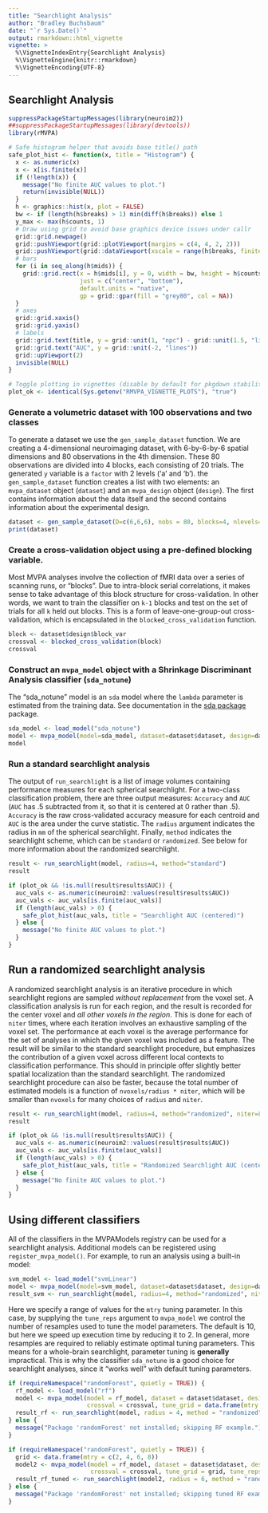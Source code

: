 ```yaml
---
title: "Searchlight Analysis"
author: "Bradley Buchsbaum"
date: "`r Sys.Date()`"
output: rmarkdown::html_vignette
vignette: >
  %\VignetteIndexEntry{Searchlight Analysis}
  %\VignetteEngine{knitr::rmarkdown}
  %\VignetteEncoding{UTF-8}
---
```



## Searchlight Analysis
```r
suppressPackageStartupMessages(library(neuroim2))
##suppressPackageStartupMessages(library(devtools))
library(rMVPA)

# Safe histogram helper that avoids base title() path
safe_plot_hist <- function(x, title = "Histogram") {
  x <- as.numeric(x)
  x <- x[is.finite(x)]
  if (!length(x)) {
    message("No finite AUC values to plot.")
    return(invisible(NULL))
  }
  h <- graphics::hist(x, plot = FALSE)
  bw <- if (length(h$breaks) > 1) min(diff(h$breaks)) else 1
  y_max <- max(h$counts, 1)
  # Draw using grid to avoid base graphics device issues under callr
  grid::grid.newpage()
  grid::pushViewport(grid::plotViewport(margins = c(4, 4, 2, 2)))
  grid::pushViewport(grid::dataViewport(xscale = range(h$breaks, finite = TRUE), yscale = c(0, y_max)))
  # bars
  for (i in seq_along(h$mids)) {
    grid::grid.rect(x = h$mids[i], y = 0, width = bw, height = h$counts[i],
                    just = c("center", "bottom"),
                    default.units = "native",
                    gp = grid::gpar(fill = "grey80", col = NA))
  }
  # axes
  grid::grid.xaxis()
  grid::grid.yaxis()
  # labels
  grid::grid.text(title, y = grid::unit(1, "npc") - grid::unit(1.5, "lines"))
  grid::grid.text("AUC", y = grid::unit(-2, "lines"))
  grid::upViewport(2)
  invisible(NULL)
}

# Toggle plotting in vignettes (disable by default for pkgdown stability)
plot_ok <- identical(Sys.getenv("RMVPA_VIGNETTE_PLOTS"), "true")
```

### Generate a volumetric dataset with 100 observations and two classes

To generate a dataset we use the `gen_sample_dataset` function. We are creating a 4-dimensional neuroimaging dataset, with 6-by-6-by-6 spatial dimensions and 80 observations in the 4th dimension. These 80 observations are divided into 4 blocks, each consisting of 20 trials. The generated `y` variable is a `factor` with 2 levels ('a' and 'b'). the `gen_sample_dataset` function creates a list with two elements: an `mvpa_dataset` object (`dataset`) and an `mvpa_design` object (`design`). The first contains information about the data itself and the second contains information about the experimental design.


```r

dataset <- gen_sample_dataset(D=c(6,6,6), nobs = 80, blocks=4, nlevels=2)
print(dataset)
```

### Create a cross-validation object using a pre-defined blocking variable.

Most MVPA analyses involve the collection of fMRI data over a series of scanning runs, or "blocks". Due to intra-block serial correlations, it makes sense to take advantage of this block structure for cross-validation. In other words, we want to train the classifier on `k-1` blocks and test on the set of trials for all `k` held out blocks. This is a form of leave-one-group-out cross-validation, which is encapsulated in the `blocked_cross_validation` function.

```r
block <- dataset$design$block_var
crossval <- blocked_cross_validation(block)
crossval
```

### Construct an `mvpa_model` object with a Shrinkage Discriminant Analysis classifier (`sda_notune`)

The "sda_notune" model is an `sda` model where the `lambda` parameter is estimated from the training data. See documentation in the [sda package](https://cran.r-project.org/web/packages/sda/index.html)
 package.

```r
sda_model <- load_model("sda_notune") 
model <- mvpa_model(model=sda_model, dataset=dataset$dataset, design=dataset$design, crossval=crossval)
model
```

### Run a standard searchlight analysis

The output of `run_searchlight` is a list of image volumes containing performance measures for each spherical searchlight. For a two-class classification problem, there are three output measures: `Accuracy` and `AUC` (`AUC` has .5 subtracted from it, so that it is centered at 0 rather than .5). `Accuracy` is the raw cross-validated accuracy measure for each centroid and `AUC` is the area under the curve statistic. The `radius` argument indicates the radius in `mm` of the spherical searchlight. Finally, `method` indicates the searchlight scheme, which can be `standard` or `randomized`. See below for more information about the randomized searchlight.

```r
result <- run_searchlight(model, radius=4, method="standard")
result

if (plot_ok && !is.null(result$results$AUC)) {
  auc_vals <- as.numeric(neuroim2::values(result$results$AUC))
  auc_vals <- auc_vals[is.finite(auc_vals)]
  if (length(auc_vals) > 0) {
    safe_plot_hist(auc_vals, title = "Searchlight AUC (centered)")
  } else {
    message("No finite AUC values to plot.")
  }
}

```

## Run a randomized searchlight analysis

A randomized searchlight analysis is an iterative procedure in which searchlight regions are sampled *without replacement* from the voxel set. A classification analysis is run for each region, and the result is recorded for the center voxel and *all other voxels in the region*. This is done for each of `niter` times, where each iteration involves an exhaustive sampling of the voxel set. The performance at each voxel is the average performance for the set of analyses in which the given voxel was included as a feature. The result will be similar to the standard searchlight procedure, but emphasizes the contribution of a given voxel across different local contexts to classification performance. This should in principle offer slightly better spatial localization than the standard searchlight. The randomized searchlight procedure can also be faster, because the total number of estimated models is a function of `nvoxels/radius * niter`, which will be smaller than `nvoxels` for many choices of `radius` and `niter`.

```r
result <- run_searchlight(model, radius=4, method="randomized", niter=8)
result

if (plot_ok && !is.null(result$results$AUC)) {
  auc_vals <- as.numeric(neuroim2::values(result$results$AUC))
  auc_vals <- auc_vals[is.finite(auc_vals)]
  if (length(auc_vals) > 0) {
    safe_plot_hist(auc_vals, title = "Randomized Searchlight AUC (centered)")
  } else {
    message("No finite AUC values to plot.")
  }
}

```

## Using different classifiers

All of the classifiers in the MVPAModels registry can be used for a searchlight analysis. Additional models can be registered using `register_mvpa_model()`. For example, to run an analysis using a built-in model:

```r
svm_model <- load_model("svmLinear") 
model <- mvpa_model(model=svm_model, dataset=dataset$dataset, design=dataset$design, crossval=crossval)
result_svm <- run_searchlight(model, radius=4, method="randomized", niter=2)
```


Here we specify a range of values for the `mtry` tuning parameter. In this case, by supplying the `tune_reps` argument to `mvpa_model` we control the number of resamples used to tune the model parameters. The default is 10, but here we speed up execution time by reducing it to 2. In general, more resamples are required to reliably estimate optimal tuning parameters. This means for a whole-brain searchlight, parameter tuning is **generally** impractical. This is why the classifier `sda_notune` is a good choice for searchlight analyses, since it "works well" with default tuning parameters.

```r
if (requireNamespace("randomForest", quietly = TRUE)) {
  rf_model <- load_model("rf")
  model <- mvpa_model(model = rf_model, dataset = dataset$dataset, design = dataset$design,
                      crossval = crossval, tune_grid = data.frame(mtry = 2))
  result_rf <- run_searchlight(model, radius = 4, method = "randomized", niter = 2)
} else {
  message("Package 'randomForest' not installed; skipping RF example.")
}
```

```r
if (requireNamespace("randomForest", quietly = TRUE)) {
  grid <- data.frame(mtry = c(2, 4, 6, 8))
  model2 <- mvpa_model(model = rf_model, dataset = dataset$dataset, design = dataset$design,
                       crossval = crossval, tune_grid = grid, tune_reps = 2)
  result_rf_tuned <- run_searchlight(model2, radius = 6, method = "randomized", niter = 1)
} else {
  message("Package 'randomForest' not installed; skipping tuned RF example.")
}
```

<!-- ## External Cross-Validation Example -->

<!-- Instead of using internal cross-validation, as we used in the above examples, sometimes one might have a held-out test data that can be used as a validation set. Here we show how to  -->

<!-- ```{r} -->
<!-- # Create training data -->
<!-- train_design <- data.frame(y = rep(letters[1:4], 5), x1 = rnorm(20), x2 = rnorm(20), block = rep(1:4, each = 5)) -->

<!-- # Create test data -->
<!-- test_design <- data.frame(y = sample(letters[1:4], 10, replace=TRUE)) -->

<!-- # Create an MVPA design object with external cross-validation -->
<!-- design <- mvpa_design(train_design, ~ y, block_var = ~ block, test_design = test_design, y_test = ~ y) -->

<!-- # Display the MVPA design object -->
<!-- print(design) -->

<!-- # Create a new dataset for external cross-validation -->
<!-- dataset_ext <- list(dataset = dataset$dataset, design = design) -->

<!-- # Construct an `mvpa_model` object with a Shrinkage Discriminant Analysis classifier (`sda_notune`) -->
<!-- sda_model_ext <- load_model("sda_notune") -->
<!-- model_ext <- mvpa_model(model = sda_model_ext, dataset = dataset_ext$dataset, design = dataset_ext$design) -->

<!-- # Run a randomized searchlight analysis using external cross-validation -->
<!-- result_ext <- run_searchlight(model_ext, radius = 4, method = "randomized", niter = 8) -->

<!-- # Display the results -->
<!-- print(result_ext) -->

<!-- # Plot a histogram of AUC values -->
<!-- hist(result_ext$AUC) -->
<!-- ``` -->
